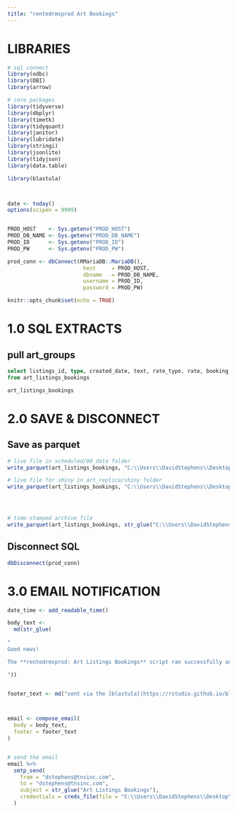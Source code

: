 ```yaml
---
title: "rentedrmsprod Art Bookings"
---
```



# LIBRARIES
```r

# sql connect
library(odbc)
library(DBI)
library(arrow)

# core packages
library(tidyverse)
library(dbplyr)
library(timetk)
library(tidyquant)
library(janitor)
library(lubridate)
library(stringi)
library(jsonlite)
library(tidyjson)
library(data.table)

library(blastula)



date <- today()
options(scipen = 9999)


PROD_HOST    <- Sys.getenv("PROD_HOST")
PROD_DB_NAME <- Sys.getenv("PROD_DB_NAME")
PROD_ID      <- Sys.getenv("PROD_ID")
PROD_PW      <- Sys.getenv("PROD_PW")

prod_conn <- dbConnect(RMariaDB::MariaDB(),
                        host     = PROD_HOST,
                        dbname   = PROD_DB_NAME,
                        username = PROD_ID,
                        password = PROD_PW)

knitr::opts_chunk$set(echo = TRUE)
```




# 1.0 SQL EXTRACTS
## pull art_groups
```sql
select listings_id, type, created_date, text, rate_type, rate, booking_date
from art_listings_bookings
```




```r
art_listings_bookings
```



# 2.0 SAVE & DISCONNECT
## Save as parquet
```r
# live file in scheduled/00_data folder
write_parquet(art_listings_bookings, "C:\\Users\\DavidStephens\\Desktop\\Github\\scheduled\\00_data\\art_listings_bookings.parquet")

# live file for shiny in art_replica/shiny folder
write_parquet(art_listings_bookings, "C:\\Users\\DavidStephens\\Desktop\\Github\\artr_replica\\shiny\\art_listings_bookings.parquet")




# time-stamped archive file
write_parquet(art_listings_bookings, str_glue("C:\\Users\\DavidStephens\\Desktop\\Github\\scheduled\\00_data\\archive\\{date}_art_listings_bookings.parquet"))
```


## Disconnect SQL
```r
dbDisconnect(prod_conn)
```




# 3.0 EMAIL NOTIFICATION
```r

date_time <- add_readable_time()

body_text <- 
  md(str_glue(
    
"
Good news!

The **rentedrmsprod: Art Listings Bookings** script ran successfully on {date_time}.

"))


footer_text <- md("sent via the [blastula](https://rstudio.github.io/blastula) R package")



email <- compose_email(
  body = body_text,
  footer = footer_text
)


# send the email
email %>%
  smtp_send(
    from = "dstephens@tnsinc.com",
    to = "dstephens@tnsinc.com", 
    subject = str_glue("Art Listings Bookings"),
    credentials = creds_file(file = "C:\\Users\\DavidStephens\\Desktop\\Github\\scheduled\\gmail_creds")
  )
```










